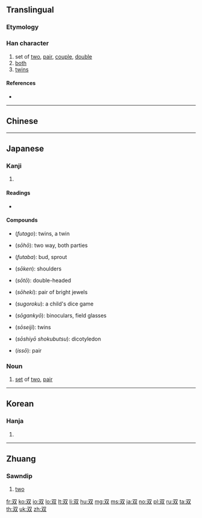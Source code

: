{{also|雙}}
==Translingual==
{{stroke order}}

===Etymology===

{{Han simp|雙}}

===Han character===
{{Han char|rn=29|rad=又|as=02|sn=4|four=77440|canj=EE,XEE|ids=⿰又又}}

# set of [[two]], [[pair]], [[couple]], [[double]]
# [[both]]
# [[twins]]

====References====
* {{Han ref|kx=0165.170|dkj=03125|dj=0375.020|hdz=10393.090|uh=53CC|ud=21452}}

----

==Chinese==
{{zh-see|雙}}

----

==Japanese==

===Kanji===
{{ja-kanji|grade=c|rs=又02|style=s|kyu=雙}}

# {{defn|lang=ja|sort=又02}}

====Readings====
* {{ja-readings|goon=[[そう]] (''sō'')|kanon=[[そう]] (''sō'')|kun=[[ふた]] (''futa''), [[ふたつ]] (''futatsu''), [[たぐい]] (''tagui''), [[ならぶ]] (''narabu'')|nanori=[[なみ]] (''nami''), [[ふ]] (''fu''), [[もろ]] (''moro'')}}

====Compounds====
{{top2}}
* {{ja-l|双子}} (''futago''): twins, a twin
* {{ja-l|双方}} (''sōhō''): two way, both parties
* {{ja-l|双葉}} (''futaba''): bud, sprout
* {{ja-l|双肩}} (''sōken''): shoulders
* {{ja-l|双頭}} (''sōtō''): double-headed
* {{ja-l|双璧}} (''sōheki''): pair of bright jewels
{{mid2}}
* {{ja-l|双六}} (''sugoroku''): a child's dice game
* {{ja-l|双眼鏡}} (''sōgankyō''): binoculars, field glasses
* {{ja-l|双生児}} (''sōseiji''): twins
* {{ja-l|双子葉植物}} (''sōshiyō shokubutsu''): dicotyledon
* {{ja-l|一双}} (''issō''): pair
{{bottom}}

{{ja-kanjitab|ふた|yomi=k}}

===Noun===
{{ja-noun|ふた|kyu=雙}}

# [[set]] of [[two]], [[pair]]

----

==Korean==

===Hanja===
{{ko-hanja|hangeul=쌍|rv=ssang|mr=ssang|y=ssang}}

# {{defn|lang=ko|sort=又02}}

----

==Zhuang==

===Sawndip===
{{head|za|Han characters|traditional form|雙|tr=[[song]]|sort=song}}

# [[two]]

[[fr:双]]
[[ko:双]]
[[io:双]]
[[lo:双]]
[[lt:双]]
[[li:双]]
[[hu:双]]
[[mg:双]]
[[ms:双]]
[[ja:双]]
[[no:双]]
[[pl:双]]
[[ru:双]]
[[ta:双]]
[[th:双]]
[[uk:双]]
[[zh:双]]